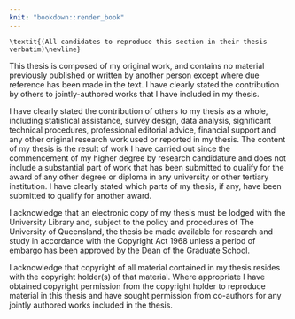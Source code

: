 ```yaml
---
knit: "bookdown::render_book"
---
```


\section*{Declaration by author}
<!--  *************************************************** -->
<!--  Declaration by Author -->
<!--  *************************************************** -->
<!--  This is the DECLARATION BY AUTHOR -->
<!--  All candidates to reproduce this section in their thesis verbatim -->
<!--  DO NOT EDIT! -->
```block

\textit{(All candidates to reproduce this section in their thesis verbatim)\newline}
```

\noindent
This thesis is composed of my original work, and contains no material previously published or written by another person except where due reference has been made in the text. I have clearly stated the contribution by others to jointly-authored works that I have included in my thesis.\newline

\noindent
I have clearly stated the contribution of others to my thesis as a whole, including statistical assistance, survey design, data analysis, significant technical procedures, professional editorial advice, financial support and any other original research work used or reported in my thesis. The content of my thesis is the result of work I have carried out since the commencement of my higher degree by research candidature and does not include a substantial part of work that has been submitted to qualify for the award of any other degree or diploma in any university or other tertiary institution. I have clearly stated which parts of my thesis, if any, have been submitted to qualify for another award.\newline

\noindent
I acknowledge that an electronic copy of my thesis must be lodged with the University Library and, subject to the policy and procedures of The University of Queensland, the thesis be made available for research and study in accordance with the Copyright Act 1968 unless a period of embargo has been approved by the Dean of the Graduate School. \newline

\noindent
I acknowledge that copyright of all material contained in my thesis resides with the copyright holder(s) of that material. Where appropriate I have obtained copyright permission from the copyright holder to reproduce material in this thesis and have sought permission from co-authors for any jointly authored works included in the thesis.

\clearpage
